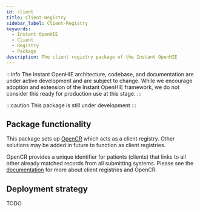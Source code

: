 ```yaml
---
id: client
title: Client-Registry
sidebar_label: Client-Registry
keywords:
  - Instant OpenHIE
  - Client
  - Registry
  - Package
description: The client registry package of the Instant OpenHIE
---
```



:::info
The Instant OpenHIE architecture, codebase, and documentation are under active development and are subject to change. While we encourage adoption and extension of the Instant OpenHIE framework, we do not consider this ready for production use at this stage.
:::

:::caution
This package is still under development
:::

## Package functionality

This package sets up [OpenCR](https://www.openclientregistry.org) which acts as a client registry. Other solutions may be added in future to function as client registries.

OpenCR provides a unique identifier for patients (clients) that links to all other already matched records from all submitting systems. Please see the [documentation](https://intrahealth.github.io/client-registry/user/introduction/) for more about client registries and OpenCR.

## Deployment strategy

TODO
